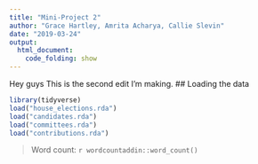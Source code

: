 ```yaml
---
title: "Mini-Project 2"
author: "Grace Hartley, Amrita Acharya, Callie Slevin"
date: "2019-03-24"
output: 
  html_document:
    code_folding: show
---
```

Hey guys
This is the second edit I'm making.
## Loading the data



```r
library(tidyverse)
load("house_elections.rda")
load("candidates.rda")
load("committees.rda")
load("contributions.rda")
```

> Word count: `r wordcountaddin::word_count()`